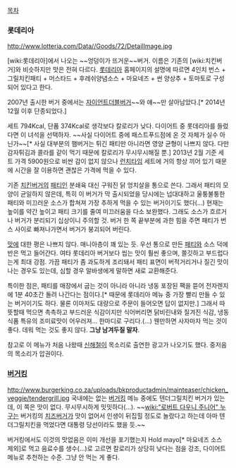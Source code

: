 [[목차]]

=== 롯데리아 ===
http://www.lotteria.com/Data//Goods/72/DetailImage.jpg

[wiki:롯데리아]에서 나오는 ~~엉덩이가 뜨거운~~버거. 이름은 기존의 [wiki:치킨버거]와 비슷하지만 맛은 전혀 다르다. [[롯데리아]] 홈페이지의 설명에 따르면 4인치 번스 + 그릴치킨패티 + 머스타드 + 후레쉬양념소스 + 마요네즈 + 썬 양상추 + 토마토로 구성되어 있다고 한다. 

2007년 출시한 버거 중에서는 [[자이언트더블버거]]~~와 얘~~만 살아남았다.[* 2014년 12월 이후 단종되었다.]

세트 794Kcal, 단품 374Kcal로 생각보다 칼로리가 낮다. 다이어트 중 롯데리아를 들렀다면 이 녀석을 선택하자. ~~사실 다이어트 중에 패스트푸드점에 온 것 자체가 실수 아닌가~~[* 사실 대부분의 햄버거는 튀긴 패티만 아니라면 영양 균형이 나쁘지 않다. 다만 감자튀김과 콜라를 같이 먹기 때문에 칼로리가 무시무시해질 뿐.] 2013년 2월 기준 세트 가격 5900원으로 비싼 감이 없지 않으나 [[런치]]타임 세트에 거의 항상 끼어 있기 때문에 시간을 잘 이용하면 괜찮은 가격에 먹을 수 있다.

기존 [[치킨버거]]의 [[패티]]인 분쇄육 대신 구워진 닭 엉치살을 통으로 쓴다. 그래서 패티의 모양이 균일하지 않은데, 특히 이 버거가 막 출시되었을 당시에는 넙대대하고 울퉁불퉁한 패티와 미끄러운 소스가 합쳐져 가장 추하게 먹을 수 있는 버거이기도 했다(...) 현재는 높이를 약간 높이고 패티 크기를 줄여 미끄러움을 다소 보완했다. 그래도 소스가 흐르거나 버거가 분리되기 십상이니 주의할 것. 버거 한 쪽 끝부분에 과한 힘을 주면 패티가 번스 사이로 빠져나가면서 버거가 붕괴되어 버린다.

[[맛]]에 대한 평은 나쁘지 않다. 매니아층이 꽤 있는 듯. 우선 통으로 만든 [[패티]]와 소스 덕에 반은 먹고 들어간다. 여타 롯데리아 버거보다 씹는 맛이 훨씬 좋으며, 쫄깃하고 부드럽다는게 최대 강점. 가끔 패티가 좀 과도하게 조리돼서 패티 표면이 버적거리거나 질긴 맛이 나는 경우도 있는데, 심할 경우 알바생에게 말하면 새로 교환해준다.

특이한 점은, 패티를 매장에서 굽는 것이 아니라 아니라 냉동 포장된 팩을 뜯어 전자렌지에 1분 40초간 돌려 나간다는 점이다.[*  때문에 롯데리아 메뉴 중 가장 빨리 만들 수 있는 버거이기도 하다. 물론 이마저도 대량으로 주문이 들어오면 답이 없지만.] 그래서 따뜻할때 먹으면 촉촉하고 부드러운 식감이지만 식어버리면 닭비린내와 질겨진 식감, 냉동식품 특유의 조미료맛이 어우러져… 한마디로 구리다.(...) 웬만하면 사자마자 먹는 것이 좋다. 데워 먹는 것도 좋지 않다. '''그냥 남겨두질 말자'''.

참고로 이 메뉴가 처음 나왔때 [[신해철]]이 목소리로 출연한 광고가 나오기도 했다.
{{{#!html
<iframe width="640" height="480" src="//www.youtube.com/embed/6yYIWw4XO78" frameborder="0" allowfullscreen></iframe>
}}}
중저음의 목소리가 압권이다.

=== [[버거킹]] ===
http://www.burgerking.co.za/uploads/bkproductadmin/mainteaser/chicken_veggie/tendergrill.jpg
국내에는 없는 [[버거킹]] 메뉴 중에도 텐더그릴치킨 버거가 있는데, 이 쪽은 맛이 없다. 무시무시하게 밋밋하다(...). ~~[[wiki:"로버트 다우니 주니어" 누구]]는 버거킹의 [[치즈버거]]가 맛이 없어서 인생이 뒤집힐 정도로 놀랐다고 하는데 아마 텐더그릴치킨을 먹었다면 대통령 당선이라도 했을 듯.~~ 

버거킹에서도 이것의 맛없음은 이미 개선을 포기했는지 Hold mayo[* 마요네즈 소스 제외]로 먹고 음료수를 생수(...)로 고르면 칼로리가 상당히 낮다는 점을 강조, 다이어트 메뉴로 추천하는 수준. 그냥 안 먹는 게 좋다.
